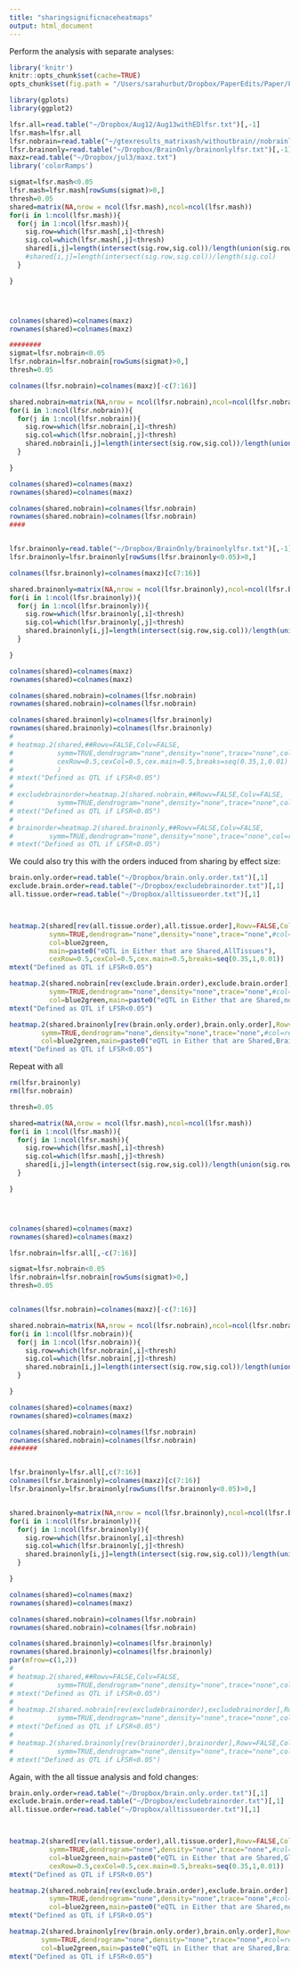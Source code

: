 ```yaml
---
title: "sharingsignificnaceheatmaps"
output: html_document
---
```


Perform the analysis with separate analyses:
```r
library('knitr')
knitr::opts_chunk$set(cache=TRUE)
opts_chunk$set(fig.path = "/Users/sarahurbut/Dropbox/PaperEdits/Paper/Figures/") 
```

```r
library(gplots)
library(ggplot2)

lfsr.all=read.table("~/Dropbox/Aug12/Aug13withEDlfsr.txt")[,-1]
lfsr.mash=lfsr.all
lfsr.nobrain=read.table("~/gtexresults_matrixash/withoutbrain//nobrainlfsr.txt")[,-1]
lfsr.brainonly=read.table("~/Dropbox/BrainOnly/brainonlylfsr.txt")[,-1]
maxz=read.table("~/Dropbox/jul3/maxz.txt")
library('colorRamps')

sigmat=lfsr.mash<0.05
lfsr.mash=lfsr.mash[rowSums(sigmat)>0,]
thresh=0.05
shared=matrix(NA,nrow = ncol(lfsr.mash),ncol=ncol(lfsr.mash))
for(i in 1:ncol(lfsr.mash)){
  for(j in 1:ncol(lfsr.mash)){
    sig.row=which(lfsr.mash[,i]<thresh)
    sig.col=which(lfsr.mash[,j]<thresh)
    shared[i,j]=length(intersect(sig.row,sig.col))/length(union(sig.row,sig.col))
    #shared[i,j]=length(intersect(sig.row,sig.col))/length(sig.col)
  }

}




colnames(shared)=colnames(maxz)
rownames(shared)=colnames(maxz)

########
sigmat=lfsr.nobrain<0.05
lfsr.nobrain=lfsr.nobrain[rowSums(sigmat)>0,]
thresh=0.05

colnames(lfsr.nobrain)=colnames(maxz)[-c(7:16)]

shared.nobrain=matrix(NA,nrow = ncol(lfsr.nobrain),ncol=ncol(lfsr.nobrain))
for(i in 1:ncol(lfsr.nobrain)){
  for(j in 1:ncol(lfsr.nobrain)){
    sig.row=which(lfsr.nobrain[,i]<thresh)
    sig.col=which(lfsr.nobrain[,j]<thresh)
    shared.nobrain[i,j]=length(intersect(sig.row,sig.col))/length(union(sig.row,sig.col))
  }

}

colnames(shared)=colnames(maxz)
rownames(shared)=colnames(maxz)

colnames(shared.nobrain)=colnames(lfsr.nobrain)
rownames(shared.nobrain)=colnames(lfsr.nobrain)
####


lfsr.brainonly=read.table("~/Dropbox/BrainOnly/brainonlylfsr.txt")[,-1]
lfsr.brainonly=lfsr.brainonly[rowSums(lfsr.brainonly<0.05)>0,]

colnames(lfsr.brainonly)=colnames(maxz)[c(7:16)]

shared.brainonly=matrix(NA,nrow = ncol(lfsr.brainonly),ncol=ncol(lfsr.brainonly))
for(i in 1:ncol(lfsr.brainonly)){
  for(j in 1:ncol(lfsr.brainonly)){
    sig.row=which(lfsr.brainonly[,i]<thresh)
    sig.col=which(lfsr.brainonly[,j]<thresh)
    shared.brainonly[i,j]=length(intersect(sig.row,sig.col))/length(union(sig.row,sig.col))
  }

}

colnames(shared)=colnames(maxz)
rownames(shared)=colnames(maxz)

colnames(shared.nobrain)=colnames(lfsr.nobrain)
rownames(shared.nobrain)=colnames(lfsr.nobrain)

colnames(shared.brainonly)=colnames(lfsr.brainonly)
rownames(shared.brainonly)=colnames(lfsr.brainonly)
# 
# heatmap.2(shared,##Rowv=FALSE,Colv=FALSE,
#           symm=TRUE,dendrogram="none",density="none",trace="none",col=redblue,main=paste0("eQTL Shared,AllTissues"),
#           cexRow=0.5,cexCol=0.5,cex.main=0.5,breaks=seq(0.35,1,0.01)
#           )
# mtext("Defined as QTL if LFSR<0.05")
# 
# excludebrainorder=heatmap.2(shared.nobrain,##Rowv=FALSE,Colv=FALSE,
#           symm=TRUE,dendrogram="none",density="none",trace="none",col=redblue,main=paste0("eQTL Shared,excludingBrainSEP"),cexRow=0.5,cexCol=0.5,cex.main=0.5,breaks=seq(0.35,1,0.01))$rowInd
# mtext("Defined as QTL if LFSR<0.05")
# 
# brainorder=heatmap.2(shared.brainonly,##Rowv=FALSE,Colv=FALSE,
#         symm=TRUE,dendrogram="none",density="none",trace="none",col=redblue,main=paste0("eQTL Shared,Brain OnlySEP"),cexRow=0.5,cexCol=0.5,cex.main=0.5,breaks=seq(0.35,1,0.01))$rowInd
# mtext("Defined as QTL if LFSR<0.05")

```

We could also try this with the orders induced from sharing by effect size:

```r
brain.only.order=read.table("~/Dropbox/brain.only.order.txt")[,1]
exclude.brain.order=read.table("~/Dropbox/excludebrainorder.txt")[,1]
all.tissue.order=read.table("~/Dropbox/alltissueorder.txt")[,1]



heatmap.2(shared[rev(all.tissue.order),all.tissue.order],Rowv=FALSE,Colv=FALSE,
          symm=TRUE,dendrogram="none",density="none",trace="none",#col=redblue,
          col=blue2green,
          main=paste0("eQTL in Either that are Shared,AllTissues"),
          cexRow=0.5,cexCol=0.5,cex.main=0.5,breaks=seq(0.35,1,0.01))
mtext("Defined as QTL if LFSR<0.05")

heatmap.2(shared.nobrain[rev(exclude.brain.order),exclude.brain.order],Rowv=FALSE,Colv=FALSE,
          symm=TRUE,dendrogram="none",density="none",trace="none",#col=redblue,
          col=blue2green,main=paste0("eQTL in Either that are Shared,nonBrainSUB"),cexRow=0.5,cexCol=0.5,cex.main=0.5,breaks=seq(0.35,1,0.01))$rowInd
mtext("Defined as QTL if LFSR<0.05")

heatmap.2(shared.brainonly[rev(brain.only.order),brain.only.order],Rowv=FALSE,Colv=FALSE,
        symm=TRUE,dendrogram="none",density="none",trace="none",#col=redblue,
        col=blue2green,main=paste0("eQTL in Either that are Shared,Brain OnlySUB"),cexRow=0.5,cexCol=0.5,cex.main=0.5,breaks=seq(0.35,1,0.01))$rowInd
mtext("Defined as QTL if LFSR<0.05")
```



Repeat with all

```r
rm(lfsr.brainonly)
rm(lfsr.nobrain)

thresh=0.05

shared=matrix(NA,nrow = ncol(lfsr.mash),ncol=ncol(lfsr.mash))
for(i in 1:ncol(lfsr.mash)){
  for(j in 1:ncol(lfsr.mash)){
    sig.row=which(lfsr.mash[,i]<thresh)
    sig.col=which(lfsr.mash[,j]<thresh)
    shared[i,j]=length(intersect(sig.row,sig.col))/length(union(sig.row,sig.col))
  }

}




colnames(shared)=colnames(maxz)
rownames(shared)=colnames(maxz)

lfsr.nobrain=lfsr.all[,-c(7:16)]

sigmat=lfsr.nobrain<0.05
lfsr.nobrain=lfsr.nobrain[rowSums(sigmat)>0,]
thresh=0.05


colnames(lfsr.nobrain)=colnames(maxz)[-c(7:16)]

shared.nobrain=matrix(NA,nrow = ncol(lfsr.nobrain),ncol=ncol(lfsr.nobrain))
for(i in 1:ncol(lfsr.nobrain)){
  for(j in 1:ncol(lfsr.nobrain)){
    sig.row=which(lfsr.nobrain[,i]<thresh)
    sig.col=which(lfsr.nobrain[,j]<thresh)
    shared.nobrain[i,j]=length(intersect(sig.row,sig.col))/length(union(sig.row,sig.col))
  }

}

colnames(shared)=colnames(maxz)
rownames(shared)=colnames(maxz)

colnames(shared.nobrain)=colnames(lfsr.nobrain)
rownames(shared.nobrain)=colnames(lfsr.nobrain)
#######


lfsr.brainonly=lfsr.all[,c(7:16)]
colnames(lfsr.brainonly)=colnames(maxz)[c(7:16)]
lfsr.brainonly=lfsr.brainonly[rowSums(lfsr.brainonly<0.05)>0,]


shared.brainonly=matrix(NA,nrow = ncol(lfsr.brainonly),ncol=ncol(lfsr.brainonly))
for(i in 1:ncol(lfsr.brainonly)){
  for(j in 1:ncol(lfsr.brainonly)){
    sig.row=which(lfsr.brainonly[,i]<thresh)
    sig.col=which(lfsr.brainonly[,j]<thresh)
    shared.brainonly[i,j]=length(intersect(sig.row,sig.col))/length(union(sig.row,sig.col))
  }

}

colnames(shared)=colnames(maxz)
rownames(shared)=colnames(maxz)

colnames(shared.nobrain)=colnames(lfsr.nobrain)
rownames(shared.nobrain)=colnames(lfsr.nobrain)

colnames(shared.brainonly)=colnames(lfsr.brainonly)
rownames(shared.brainonly)=colnames(lfsr.brainonly)
par(mfrow=c(1,2))
# 
# heatmap.2(shared,##Rowv=FALSE,Colv=FALSE,
#           symm=TRUE,dendrogram="none",density="none",trace="none",col=redblue,main=paste0("eQTL Shared,AllTissues"),cexRow=0.5,cexCol=0.5,cex.main=0.5,breaks=seq(0.35,1,0.01))
# mtext("Defined as QTL if LFSR<0.05")
# 
# heatmap.2(shared.nobrain[rev(excludebrainorder),excludebrainorder],Rowv=FALSE,Colv=FALSE,
#           symm=TRUE,dendrogram="none",density="none",trace="none",col=redblue,main=paste0("eQTL Shared,excludingBrainAT"),cexRow=0.5,cexCol=0.5,cex.main=0.5,breaks=seq(0.35,1,0.01))
# mtext("Defined as QTL if LFSR<0.05")
# 
# heatmap.2(shared.brainonly[rev(brainorder),brainorder],Rowv=FALSE,Colv=FALSE,
#           symm=TRUE,dendrogram="none",density="none",trace="none",col=redblue,main=paste0("eQTL Shared,Brain OnlyAT"),cexRow=0.5,cexCol=0.5,cex.main=0.5,breaks=seq(0.35,1,0.01))
# mtext("Defined as QTL if LFSR<0.05")
```

Again, with the all tissue analysis and fold changes:

```r

brain.only.order=read.table("~/Dropbox/brain.only.order.txt")[,1]
exclude.brain.order=read.table("~/Dropbox/excludebrainorder.txt")[,1]
all.tissue.order=read.table("~/Dropbox/alltissueorder.txt")[,1]



heatmap.2(shared[rev(all.tissue.order),all.tissue.order],Rowv=FALSE,Colv=FALSE,
          symm=TRUE,dendrogram="none",density="none",trace="none",#col=redblue,
          col=blue2green,main=paste0("eQTL in Either that are Shared,Global"),
          cexRow=0.5,cexCol=0.5,cex.main=0.5,breaks=seq(0.35,1,0.01))
mtext("Defined as QTL if LFSR<0.05")

heatmap.2(shared.nobrain[rev(exclude.brain.order),exclude.brain.order],Rowv=FALSE,Colv=FALSE,
          symm=TRUE,dendrogram="none",density="none",trace="none",#col=redblue,
          col=blue2green,main=paste0("eQTL in Either that are Shared,non-BrainGlobal"),cexRow=0.5,cexCol=0.5,cex.main=0.5,breaks=seq(0.35,1,0.01))
mtext("Defined as QTL if LFSR<0.05")

heatmap.2(shared.brainonly[rev(brain.only.order),brain.only.order],Rowv=FALSE,Colv=FALSE,
        symm=TRUE,dendrogram="none",density="none",trace="none",#col=redblue,
        col=blue2green,main=paste0("eQTL in Either that are Shared,BrainOnlyGlobal"),cexRow=0.5,cexCol=0.5,cex.main=0.5,breaks=seq(0.35,1,0.01))$rowInd
mtext("Defined as QTL if LFSR<0.05")
```

